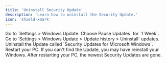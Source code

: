```yaml
---
title: 'Uninstall Security Update'
description: 'Learn how to uninstall the Security Update.'
icon: 'shield-xmark'
---
```


<Steps>
    <Step title="First Step">
        Go to `Settings > Windows Update. Choose Pause Updates` for `1 Week`.
    </Step>
    <Step title="Second Step">
        Go to `Settings > Windows Update > Update history > Uninstall` updates.
    </Step>
    <Step title="Third Step">
        Uninstall the Update called `Security Updates for Microsoft Windows`.
    </Step>
    <Step title="Fourth Step">
        Restart your PC.
    </Step>
</Steps>

<Warning>
    If you can't find the Update, you may have reinstall your Windows.
</Warning>

<Info>
    After restarting your PC, the newest Security Updates are gone.
</Info>